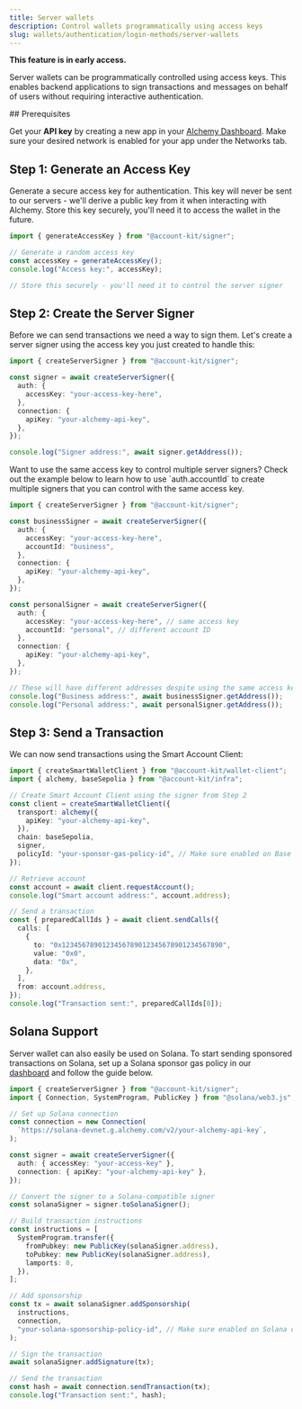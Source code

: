 ```yaml
---
title: Server wallets
description: Control wallets programmatically using access keys
slug: wallets/authentication/login-methods/server-wallets
---
```


<Warning>**This feature is in early access.**</Warning>

Server wallets can be programmatically controlled using access keys. This enables backend applications to sign transactions and messages on behalf of users without requiring interactive authentication.

<Tabs>
  <Tab title="JavaScript">
## Prerequisites

Get your **API key** by creating a new app in your [Alchemy Dashboard](https://dashboard.alchemy.com/apps). Make sure your desired network is enabled for your app under the Networks tab.

## Step 1: Generate an Access Key

Generate a secure access key for authentication. This key will never be sent to our servers - we'll derive a public key from it when interacting with Alchemy. Store this key securely, you'll need it to access the wallet in the future.

<CodeBlocks>

```ts twoslash evm.ts
import { generateAccessKey } from "@account-kit/signer";

// Generate a random access key
const accessKey = generateAccessKey();
console.log("Access key:", accessKey);

// Store this securely - you'll need it to control the server signer
```

</CodeBlocks>

## Step 2: Create the Server Signer

Before we can send transactions we need a way to sign them. Let's create a server signer using the access key you just created to handle this:

<CodeBlocks>

```ts twoslash evm.ts
import { createServerSigner } from "@account-kit/signer";

const signer = await createServerSigner({
  auth: {
    accessKey: "your-access-key-here",
  },
  connection: {
    apiKey: "your-alchemy-api-key",
  },
});

console.log("Signer address:", await signer.getAddress());
```

</CodeBlocks>

<Tip>
  Want to use the same access key to control multiple server signers? Check out
  the example below to learn how to use `auth.accountId` to create multiple
  signers that you can control with the same access key.
</Tip>

<Accordion title="Multiple signers per access key">

```ts twoslash
import { createServerSigner } from "@account-kit/signer";

const businessSigner = await createServerSigner({
  auth: {
    accessKey: "your-access-key-here",
    accountId: "business",
  },
  connection: {
    apiKey: "your-alchemy-api-key",
  },
});

const personalSigner = await createServerSigner({
  auth: {
    accessKey: "your-access-key-here", // same access key
    accountId: "personal", // different account ID
  },
  connection: {
    apiKey: "your-alchemy-api-key",
  },
});

// These will have different addresses despite using the same access key
console.log("Business address:", await businessSigner.getAddress());
console.log("Personal address:", await personalSigner.getAddress());
```

</Accordion>

## Step 3: Send a Transaction

We can now send transactions using the Smart Account Client:

<CodeBlocks>

```ts twoslash evm.ts
import { createSmartWalletClient } from "@account-kit/wallet-client";
import { alchemy, baseSepolia } from "@account-kit/infra";

// Create Smart Account Client using the signer from Step 2
const client = createSmartWalletClient({
  transport: alchemy({
    apiKey: "your-alchemy-api-key",
  }),
  chain: baseSepolia,
  signer,
  policyId: "your-sponsor-gas-policy-id", // Make sure enabled on Base Sepolia
});

// Retrieve account
const account = await client.requestAccount();
console.log("Smart account address:", account.address);

// Send a transaction
const { preparedCallIds } = await client.sendCalls({
  calls: [
    {
      to: "0x1234567890123456789012345678901234567890",
      value: "0x0",
      data: "0x",
    },
  ],
  from: account.address,
});
console.log("Transaction sent:", preparedCallIds[0]);
```

</CodeBlocks>

## Solana Support

Server wallet can also easily be used on Solana. To start sending sponsored transactions on Solana, set up a Solana sponsor gas policy in our [dashboard](https://dashboard.alchemy.com/gas-manager) and follow the guide below.

<CodeBlocks>

```ts twoslash solana.ts
import { createServerSigner } from "@account-kit/signer";
import { Connection, SystemProgram, PublicKey } from "@solana/web3.js";

// Set up Solana connection
const connection = new Connection(
  `https://solana-devnet.g.alchemy.com/v2/your-alchemy-api-key`,
);

const signer = await createServerSigner({
  auth: { accessKey: "your-access-key" },
  connection: { apiKey: "your-alchemy-api-key" },
});

// Convert the signer to a Solana-compatible signer
const solanaSigner = signer.toSolanaSigner();

// Build transaction instructions
const instructions = [
  SystemProgram.transfer({
    fromPubkey: new PublicKey(solanaSigner.address),
    toPubkey: new PublicKey(solanaSigner.address),
    lamports: 0,
  }),
];

// Add sponsorship
const tx = await solanaSigner.addSponsorship(
  instructions,
  connection,
  "your-solana-sponsorship-policy-id", // Make sure enabled on Solana devnet
);

// Sign the transaction
await solanaSigner.addSignature(tx);

// Send the transaction
const hash = await connection.sendTransaction(tx);
console.log("Transaction sent:", hash);
```

</CodeBlocks>

  </Tab>
</Tabs>
